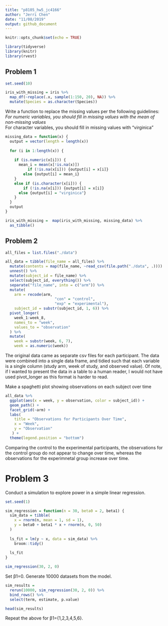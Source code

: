 ```yaml
---
title: "p8105_hw5_jc4166"
author: "Jerri Chen"
date: "11/08/2019"
output: github_document
---
```


```r
knitr::opts_chunk$set(echo = TRUE)

library(tidyverse)
library(knitr)
library(rvest)

```

## Problem 1
```r
set.seed(10)

iris_with_missing = iris %>% 
  map_df(~replace(.x, sample(1:150, 20), NA)) %>%
  mutate(Species = as.character(Species))
```

Write a function to replace the missing values per the following guidelines:  
*For numeric variables, you should fill in missing values with the mean of non-missing values  
*For character variables, you should fill in missing values with "virginica"  

```r
missing_data = function(x) {
  output = vector(length = length(x))
  
  for (i in 1:length(x)) {
    
    if (is.numeric(x[i])) {
      mean_i = mean(x[!is.na(x)])
          if (!is.na(x[i])) {output[i] = x[i]} 
        else {output[i] = mean_i}
    }
    else if (is.character(x[i])) {
        if (!is.na(x[i])) {output[i] = x[i]} 
      else {output[i] = "virginica"}
    }
  }
  output
}

iris_with_missing =  map(iris_with_missing, missing_data) %>% 
  as_tibble()
```


## Problem 2
```r
all_files = list.files("./data")

all_data = tibble(file_name = all_files) %>% 
  mutate(contents = map(file_name, ~read_csv(file.path("./data", .)))) %>% 
  unnest() %>% 
  mutate(subject_id = file_name) %>% 
  select(subject_id, everything()) %>% 
  separate("file_name", into = c("arm")) %>% 
  mutate(
    arm = recode(arm, 
                      "con" = "control",
                      "exp" = "experimental"),
    subject_id = substr(subject_id, 1, 6)) %>% 
  pivot_longer(
    week_1:week_8,
    names_to = "week",
    values_to = "observation"
  ) %>% 
  mutate(
    week = substr(week, 6, 7),
    week = as.numeric(week))
```
The original data came as separate csv files for each participant. The data were combined into a single data frame, and tidied such that each variable is a single column (study arm, week of study, and observed value). Of note, if I wanted to present the data in a table to a human reader, I would not have used pivot_longer as this format is harder to read. 

Make a spaghetti plot showing observations on each subject over time
```r
all_data %>% 
  ggplot(aes(x = week, y = observation, color = subject_id)) + 
  geom_path() + 
  facet_grid(~arm) +
  labs(
    title = "Observations for Participants Over Time",
    x = "Week",
    y = "Observation"
   ) + 
  theme(legend.position = "bottom")
```

Comparing the control to the experimental participants, the observations for the control group do not appear to change over time, whereas the observations for the experimnetal group increase over time.

# Problem 3
Conduct a simulation to explore power in a simple linear regression.
```r
set.seed(1)

sim_regression = function(n = 30, beta0 = 2, beta1) {
  sim_data = tibble(
    x = rnorm(n, mean = 1, sd = 1),
    y = beta0 + beta1 * x + rnorm(n, 0, 50)
  )
  
  ls_fit = lm(y ~ x, data = sim_data) %>% 
    broom::tidy()
  
  ls_fit
}

sim_regression(30, 2, 0)
```

Set β1=0. Generate 10000 datasets from the model.
```r
sim_results = 
  rerun(10000, sim_regression(30, 2, 0)) %>% 
  bind_rows() %>% 
  select(term, estimate, p.value)

head(sim_results)
```

Repeat the above for β1={1,2,3,4,5,6}.

